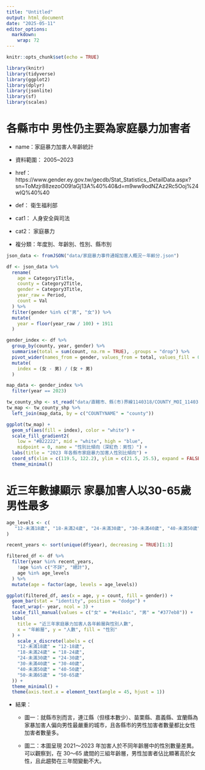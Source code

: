 ---
title: "Untitled"
output: html_document
date: "2025-05-11"
editor_options: 
  markdown: 
    wrap: 72
---

```{r setup, include=FALSE}
knitr::opts_chunk$set(echo = TRUE)

library(knitr)
library(tidyverse)
library(ggplot2)
library(dplyr)
library(jsonlite)
library(sf)
library(scales)

```

# 各縣市中 男性仍主要為家庭暴力加害者

-   name：家庭暴力加害人年齡統計

-   資料範圍： 2005\~2023

-   href：https://www.gender.ey.gov.tw/gecdb/Stat_Statistics_DetailData.aspx?sn=ToMzjr88zezoO09!aGj13A%40%40&d=m9ww9odNZAz2Rc5Ooj%24wIQ%40%40

-   def： 衛生福利部

-   cat1： 人身安全與司法

-   cat2： 家庭暴力

-   複分類：年度別、年齡別、性別、縣市別

```{r}

json_data <- fromJSON("data/家庭暴力事件通報加害人概況－年齡分.json")

df <- json_data %>%
  rename(
    age = Category1Title,
    county = Category2Title,
    gender = Category3Title,
    year_raw = Period,
    count = Val
  ) %>%
  filter(gender %in% c("男", "女")) %>%  
  mutate(
    year = floor(year_raw / 100) + 1911  
  )

gender_index <- df %>%
  group_by(county, year, gender) %>%
  summarise(total = sum(count, na.rm = TRUE), .groups = "drop") %>%
  pivot_wider(names_from = gender, values_from = total, values_fill = 0) %>%
  mutate(
    index = (女 - 男) / (女 + 男)
  )

map_data <- gender_index %>%
  filter(year == 2023)

tw_county_shp <- st_read("data/直轄市、縣(市)界線1140318/COUNTY_MOI_1140318.shp")  
tw_map <- tw_county_shp %>%
  left_join(map_data, by = c("COUNTYNAME" = "county"))

ggplot(tw_map) +
  geom_sf(aes(fill = index), color = "white") +
  scale_fill_gradient2(
    low = "#B22222", mid = "white", high = "blue", 
    midpoint = 0, name = "性別比傾向（深紅色：男性）") +
  labs(title = "2023 年各縣市家庭暴力加害人性別比傾向") +
  coord_sf(xlim = c(119.5, 122.2), ylim = c(21.5, 25.5), expand = FALSE)+
  theme_minimal()

```

# 近三年數據顯示 家暴加害人以30-65歲男性最多

```{r}

age_levels <- c(
   "12-未滿18歲", "18-未滿24歲", "24-未滿30歲", "30-未滿40歲", "40-未滿50歲", "50-未滿65歲", "65歲以上"
)

recent_years <- sort(unique(df$year), decreasing = TRUE)[1:3]

filtered_df <- df %>% 
  filter(year %in% recent_years,
    !age %in% c("不詳", "總計"),
    age %in% age_levels
  ) %>%
  mutate(age = factor(age, levels = age_levels))

ggplot(filtered_df, aes(x = age, y = count, fill = gender)) +
  geom_bar(stat = "identity", position = "dodge") +
  facet_wrap(~ year, ncol = 3) +
  scale_fill_manual(values = c("女" = "#e41a1c", "男" = "#377eb8")) +
  labs(
    title = "近三年家庭暴力加害人各年齡層與性別人數",
    x = "年齡層", y = "人數", fill = "性別"
  ) +
    scale_x_discrete(labels = c(
    "12-未滿18歲" = "12-18歲", 
    "18-未滿24歲" = "18-24歲", 
    "24-未滿30歲" = "24-30歲", 
    "30-未滿40歲" = "30-40歲", 
    "40-未滿50歲" = "40-50歲", 
    "50-未滿65歲" = "50-65歲"
  )) +
  theme_minimal() +
  theme(axis.text.x = element_text(angle = 45, hjust = 1))


```

-   結果：

    -   圖一：就縣市別而言，連江縣（但樣本數少）、苗栗縣、嘉義縣、宜蘭縣為家暴加害人偏向男性最嚴重的城市，且各縣市的男性加害者數量都比女性加害者數量多。

    -   圖二：本圖呈現 2021～2023
        年加害人於不同年齡層中的性別數量差異。可以觀察到，在 30～65
        歲間的三組年齡層，男性加害者佔比顯著高於女性，且此趨勢在三年間變動不大。
